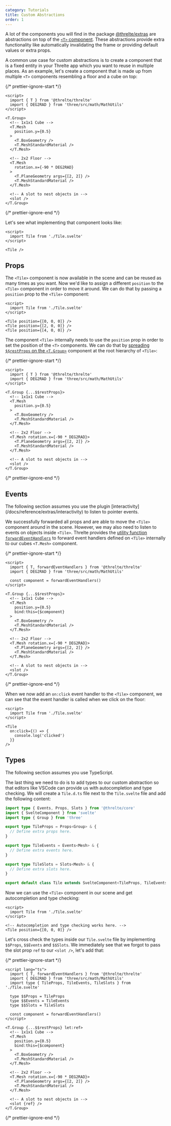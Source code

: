 ```yaml
---
category: Tutorials
title: Custom Abstractions
order: 1
---
```


A lot of the components you will find in the package [@threlte/extras](/docs/reference/extras/getting-started)
are abstractions on top of the [`<T>` component](/docs/reference/core/t). These abstractions provide extra functionality like automatically
invalidating the frame or providing default values or extra props.

A common use case for custom abstractions is to create a component that is a fixed entity in your Threlte app which you want to reuse
in multiple places. As an example, let's create a component that is made up from multiple `<T>` components resembling a floor and a cube on top:

{/* prettier-ignore-start */}
```svelte title="Tile.svelte"
<script>
  import { T } from '@threlte/threlte'
  import { DEG2RAD } from 'three/src/math/MathUtils'
</script>

<T.Group>
  <!-- 1x1x1 Cube -->
  <T.Mesh
    position.y={0.5}
  >
    <T.BoxGeometry />
    <T.MeshStandardMaterial />
  </T.Mesh>

  <!-- 2x2 Floor -->
  <T.Mesh
    rotation.x={-90 * DEG2RAD}
  >
    <T.PlaneGeometry args={[2, 2]} />
    <T.MeshStandardMaterial />
  </T.Mesh>

  <!-- A slot to nest objects in -->
  <slot />
</T.Group>
```
{/* prettier-ignore-end */}

Let's see what implementing that component looks like:

```svelte title="Scene.svelte"
<script>
  import Tile from './Tile.svelte'
</script>

<Tile />
```

## Props

The `<Tile>` component is now available in the scene and can be reused as many times as you want.
Now we'd like to assign a different `position` to the `<Tile>` component in order to move it around.
We can do that by passing a `position` prop to the `<Tile>` component:

```svelte title="Scene.svelte"
<script>
  import Tile from './Tile.svelte'
</script>

<Tile position={[0, 0, 0]} />
<Tile position={[2, 0, 0]} />
<Tile position={[4, 0, 0]} />
```

The component `<Tile>` internally needs to use the `position` prop in order to set the position of the `<T>` components. We can do that by
[spreading `$$restProps` on the `<T.Group>`](https://svelte.dev/tutorial/spread-props) component at the root hierarchy of `<Tile>`:

{/* prettier-ignore-start */}
```svelte title="Tile.svelte" {6}m
<script>
  import { T } from '@threlte/threlte'
  import { DEG2RAD } from 'three/src/math/MathUtils'
</script>

<T.Group {...$$restProps}>
  <!-- 1x1x1 Cube -->
  <T.Mesh
    position.y={0.5}
  >
    <T.BoxGeometry />
    <T.MeshStandardMaterial />
  </T.Mesh>

  <!-- 2x2 Floor -->
  <T.Mesh rotation.x={-90 * DEG2RAD}>
    <T.PlaneGeometry args={[2, 2]} />
    <T.MeshStandardMaterial />
  </T.Mesh>

  <!-- A slot to nest objects in -->
  <slot />
</T.Group>
```
{/* prettier-ignore-end */}

## Events

<Tip type="info">
  The following section assumes you use the plugin
  [interactivity](/docs/reference/extras/interactivity) to listen to pointer events.
</Tip>

We successfully forwarded all props and are able to move the `<Tile>` component around in the scene.
However, we may also need to listen to events on objects inside `<Tile>`. Threlte provides the
[utility function `forwardEventHandlers`](/docs/reference/core/utilities#forwardeventhandlers)
to forward event handlers defined on `<Tile>` internally to our cubes `<T.Mesh>` component.

{/* prettier-ignore-start */}
```svelte title="Tile.svelte" {2}m {5,12}+
<script>
  import { T, forwardEventHandlers } from '@threlte/threlte'
  import { DEG2RAD } from 'three/src/math/MathUtils'

  const component = forwardEventHandlers()
</script>

<T.Group {...$$restProps}>
  <!-- 1x1x1 Cube -->
  <T.Mesh
    position.y={0.5}
    bind:this={$component}
  >
    <T.BoxGeometry />
    <T.MeshStandardMaterial />
  </T.Mesh>

  <!-- 2x2 Floor -->
  <T.Mesh rotation.x={-90 * DEG2RAD}>
    <T.PlaneGeometry args={[2, 2]} />
    <T.MeshStandardMaterial />
  </T.Mesh>

  <!-- A slot to nest objects in -->
  <slot />
</T.Group>
```
{/* prettier-ignore-end */}

When we now add an `on:click` event handler to the `<Tile>` component, we can see that the event handler is called when we click on the floor:

```svelte title="Scene.svelte"
<script>
  import Tile from './Tile.svelte'
</script>

<Tile
  on:click={() => {
    console.log('clicked')
  }}
/>
```

## Types

<Tip type="info">The following section assumes you use TypeScript.</Tip>

The last thing we need to do is to add types to our custom abstraction so that editors like VSCode can provide us with autocompletion and type checking.
We will create a `Tile.d.ts` file next to the `Tile.svelte` file and add the following content:

```ts title="Tile.d.ts"
import type { Events, Props, Slots } from '@threlte/core'
import { SvelteComponent } from 'svelte'
import type { Group } from 'three'

export type TileProps = Props<Group> & {
  // Define extra props here.
}

export type TileEvents = Events<Mesh> & {
  // Define extra events here.
}

export type TileSlots = Slots<Mesh> & {
  // Define extra slots here.
}

export default class Tile extends SvelteComponent<TileProps, TileEvents, TileSlots> {}
```

Now we can use the `<Tile>` component in our scene and get autocompletion and type checking:

```svelte title="Scene.svelte"
<script>
  import Tile from './Tile.svelte'
</script>

<!-- Autocompletion and type checking works here. -->
<Tile position={[0, 0, 0]} />
```

Let's cross check the types inside our `Tile.svelte` file by implementing `$$Props`, `$$Events` and `$$Slots`. We immediately see that we forgot to
pass the slot prop `ref` to our `<slot />`, let's add that:

{/* prettier-ignore-start */}
```svelte title="Tile.svelte" {1,13,30}m {4,6-8}+
<script lang="ts">
  import { T, forwardEventHandlers } from '@threlte/threlte'
  import { DEG2RAD } from 'three/src/math/MathUtils'
  import type { TileProps, TileEvents, TileSlots } from './Tile.svelte'

  type $$Props = TileProps
  type $$Events = TileEvents
  type $$Slots = TileSlots

  const component = forwardEventHandlers()
</script>

<T.Group {...$$restProps} let:ref>
  <!-- 1x1x1 Cube -->
  <T.Mesh
    position.y={0.5}
    bind:this={$component}
  >
    <T.BoxGeometry />
    <T.MeshStandardMaterial />
  </T.Mesh>

  <!-- 2x2 Floor -->
  <T.Mesh rotation.x={-90 * DEG2RAD}>
    <T.PlaneGeometry args={[2, 2]} />
    <T.MeshStandardMaterial />
  </T.Mesh>

  <!-- A slot to nest objects in -->
  <slot {ref} />
</T.Group>
```
{/* prettier-ignore-end */}
